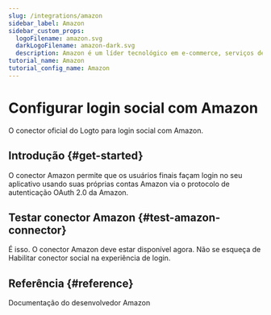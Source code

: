 ```yaml
---
slug: /integrations/amazon
sidebar_label: Amazon
sidebar_custom_props:
  logoFilename: amazon.svg
  darkLogoFilename: amazon-dark.svg
  description: Amazon é um líder tecnológico em e-commerce, serviços de nuvem (AWS) e dispositivos com inteligência artificial.
tutorial_name: Amazon
tutorial_config_name: Amazon
---
```




# Configurar login social com Amazon

O conector oficial do Logto para login social com Amazon.

<GuideTip />

## Introdução \{#get-started}

O conector Amazon permite que os usuários finais façam login no seu aplicativo usando suas próprias contas Amazon via o protocolo de autenticação OAuth 2.0 da Amazon.

<Integration />

## Testar conector Amazon \{#test-amazon-connector}

É isso. O conector Amazon deve estar disponível agora. Não se esqueça de <MainSiteUrl href="/connectors/social-connectors#enable-social-sign-in">Habilitar conector social na experiência de login</MainSiteUrl>.

## Referência \{#reference}

<Url href="https://developer.amazon.com/loginwithamazon/console/site/lwa/overview.html">
  Documentação do desenvolvedor Amazon
</Url>
